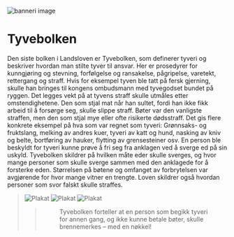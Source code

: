 





<Image
    src='/images/Jubileumsutstillingen_1920x800.jpg'
    alt="banneri image"
    width={3500}
    height={1600}
    className="object-cover" 
/>


<Spacer height={26} />

<Container margin={0} >

# Tyvebolken
<Container stil="firstletter text-left text-xl" margin={0}>
  Den siste bolken i Landsloven er Tyvebolken, som definerer tyveri og beskriver hvordan man stilte tyver til ansvar. Her er prosedyrer for kunngjøring og stevning, forfølgelse og ransakelse, pågripelse, varetekt, rettergang og straff. Hvis for eksempel tyven ble tatt på fersk gjerning, skulle han bringes til kongens ombudsmann med tyvegodset bundet på ryggen. Det legges vekt på at tyvens straff skulle utmåles etter omstendighetene. Den som stjal mat når han sultet, fordi han ikke fikk arbeid til å forsørge seg, skulle slippe straff. Bøter var den vanligste straffen, men den som stjal mye eller ofte risikerte dødsstraff. Det gis flere konkrete eksempel på hva som var regnet som tyveri: Grønnsaks- og fruktslang, melking av andres kuer, tyveri av katt og hund, nasking av kniv og belte, bortføring av hauker, flytting av grensesteiner osv. En person ble beskyldt for tyveri kunne prøve å fri seg fra anklagen ved å sverge ed på sin uskyld. Tyvebolken skildrer på hvilken måte eder skulle sverges, og hvor mange personer som skulle sverge sammen med den anklagede for å forsterke eden. Størrelsen på bøtene og omfanget av forbrytelsen var avgjørende for hvor mange vitner en trengte. Loven skildrer også hvordan personer som svor falskt skulle straffes.
</Container>

<Spacer height={36} />

<Container  />
<Spacer height={66} />
<Blockquote
    quote='«Det er forståelig at noen som ikke kan få seg arbeid til livsopphold, stjeler mat, og på den måten berger livet sitt fra sult, da skal han ikke straffes for det tjuveriet.»'
    footer='Tyvebolken, kapittel 1'
    image = '/images/tigging.jpg' 
    alt='tyveri bilde'
/>

<Spacer height={66} />

<SubMenuCards items={sections.items} columns={2} gap={5}/>
<Spacer height="36" /> 

 




<FlexGrid maxcolumns={12}>
<Image
    src='/images/tjuvebolk1.jpg'
    alt='Plakat'
    width={500}
    height={500}
    className="object-cover" 
/>
<Image
    src='/images/tjuvebolk2.jpg'
    alt='Plakat'
    width={500}
    height={500}
    className="object-cover" 
/>
<Image
    src='/images/tjuvebolk3.jpg'
    alt='Plakat'
    width={500}
    height={500}
    className="object-cover" 
/>
</FlexGrid>

<Spacer height="6" />
<Spacer height="6" />
<Spacer height="6" />

<Spacer height={66} />

<Blockquote
    quote='«Det er forståelig at noen som ikke kan få seg arbeid til livsopphold, stjeler mat, og på den måten berger livet sitt fra sult, da skal han ikke straffes for det tjuveriet.»'
    footer='Tyvebolken, kapittel 1'
/>


<Figure
    image="/images/tyvebolken/Bf_BRM0_47891_FK_02.jpg"
    title="Stor bronsenøkkel til Eidfjord kirke"
    alt="Stor bronsenøkkel liggende på en hvit duk"
    href="https://digitaltmuseum.org/0210112472912/brm0-47891-for-konservering-2"
>
    Tyvebolken forteller at en person som begikk tyveri for annen gang, og ikke kunne betale bøter, skulle brennemerkes – med en nøkkel!
</Figure>

</Container>